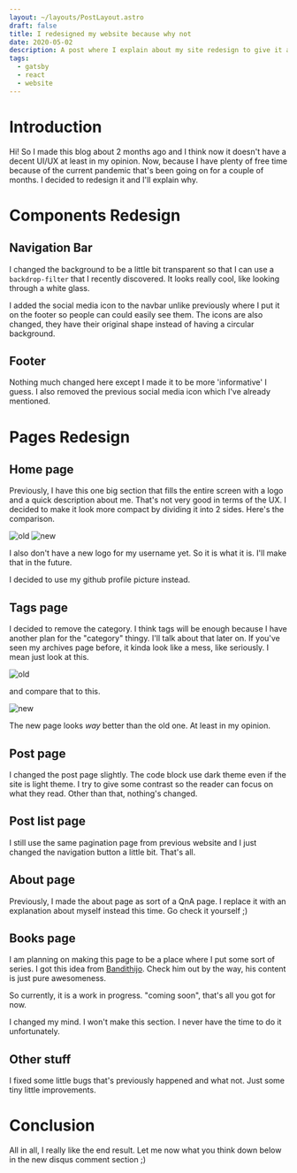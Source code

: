 ```yaml
---
layout: ~/layouts/PostLayout.astro
draft: false
title: I redesigned my website because why not
date: 2020-05-02
description: A post where I explain about my site redesign to give it a bit more fresher look
tags:
  - gatsby
  - react
  - website
---
```


<script>
</script>

# Introduction
Hi! So I made this blog about 2 months ago and I think now it doesn't have a decent UI/UX at least in my opinion. Now, because I have plenty of free time because of the current pandemic that's been going on for a couple of months. I decided to redesign it and I'll explain why.

# Components Redesign
## Navigation Bar
I changed the background to be a little bit transparent so that I can use a `backdrop-filter` that I recently discovered. It looks really cool, like looking through a white glass.

I added the social media icon to the navbar unlike previously where I put it on the footer so people can could easily see them. The icons are also changed, they have their original shape instead of having a circular background.

## Footer
Nothing much changed here except I made it to be more 'informative' I guess. I also removed the previous social media icon which I've already mentioned.


# Pages Redesign
## Home page
Previously, I have this one big section that fills the entire screen with a logo and a quick description about me. That's not very good in terms of the UX. I decided to make it look more compact by dividing it into 2 sides. Here's the comparison.

![old](/assets/post/site-redesign/old.png)
![new](/assets/post/site-redesign/new.png)

I also don't have a new logo for my username yet. So it is what it is. I'll make that in the future.

<Update date="2020-09-06">

I decided to use my github profile picture instead.

</Update>

## Tags page
I decided to remove the category. I think tags will be enough because I have another plan for the "category" thingy. I'll talk about that later on. If you've seen my archives page before, it kinda look like a mess, like seriously. I mean just look at this.

![old](/assets/post/site-redesign/old-tag.png)

and compare that to this.

![new](/assets/post/site-redesign/new-tag.png)

The new page looks _way_ better than the old one. At least in my opinion.


## Post page
I changed the post page slightly. The code block use dark theme even if the site is light theme. I try to give some contrast so the reader can focus on what they read. Other than that, nothing's changed.


## Post list page
I still use the same pagination page from previous website and I just changed the navigation button a little bit. That's all.


## About page
Previously, I made the about page as sort of a QnA page. I replace it with an explanation about myself instead this time. Go check it yourself ;)


## Books page
I am planning on making this page to be a place where I put some sort of series. I got this idea from [Bandithijo](https://bandithijo.github.io/book/). Check him out by the way, his content is just pure awesomeness.

So currently, it is a work in progress. "coming soon", that's all you got for now.

<Update date="2020-10-17">

I changed my mind. I won't make this section. I never have the time to do it unfortunately.

</Update>

## Other stuff
I fixed some little bugs that's previously happened and what not. Just some tiny little improvements.

# Conclusion
All in all, I really like the end result. Let me now what you think down below in the new disqus comment section ;)
